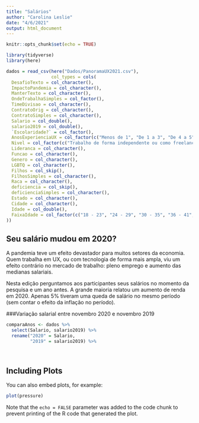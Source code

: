```yaml
---
title: "Salários"
author: "Carolina Leslie"
date: "4/6/2021"
output: html_document
---
```


```r
knitr::opts_chunk$set(echo = TRUE)

library(tidyverse)
library(here)
```

```r
dados = read_csv(here("Dados/PanoramaUX2021.csv"),
                 col_types = cols(
  DesafioTexto = col_character(),
  ImpactoPandemia = col_character(),
  ManterTexto = col_character(),
  OndeTrabalhaSimples = col_factor(),
  TimeDivisao = col_character(),
  ContratoOrig = col_character(),
  ContratoSimples = col_character(),
  Salario = col_double(),
  salario2019 = col_double(),
  `Escolaridade?` = col_factor(),
  AnosExperienciaUX = col_factor(c("Menos de 1", "De 1 a 3", "De 4 a 5", "De 6 a 10", "De 11 a 15", "Mais que 15"), ordered = TRUE),
  Nivel = col_factor(c("Trabalho de forma independente ou como freelancer", "Pesquisador acadêmico", "Outro (especifique)","Estagiário(a)", "Trainee", "Júnior", "Pleno", "Sênior", "Líder técnico ou especialista",  "Coordenador/Lead", "Gerente/Head", "Diretor(a)", "C-level" ), ordered = TRUE),
  Lideranca = col_character(),
  Funcao = col_character(),
  Genero = col_character(),
  LGBTQ = col_character(),
  Filhos = col_skip(),
  FilhosSimples = col_character(),
  Raca = col_character(),
  deficiencia = col_skip(),
  deficienciaSimples = col_character(),
  Estado = col_character(),
  Cidade = col_character(),
  Idade = col_double(),
  FaixaIdade = col_factor(c("18 - 23", "24 - 29", "30 - 35", "36 - 41", "42 - 47", "48 +"), ordered = TRUE)
))
```
## Seu salário mudou em 2020?

A pandemia teve um efeito devastador para muitos setores da economia. Quem trabalha em UX, ou com tecnologia de forma mais ampla, viu um efeito contrário no mercado de trabalho: pleno emprego e aumento das medianas salariais.  

Nesta edição perguntamos aos participantes seus salários no momento da pesquisa e um ano antes. A grande maioria relatou um aumento de renda em 2020. Apenas 5% tiveram uma queda de salário no mesmo período (sem contar o efeito da inflação no período). 


###Variação salarial entre novembro 2020 e novembro 2019

```r

comparaAnos <- dados %>% 
  select(Salario, salario2019) %>% 
  rename("2020" = Salario,
         "2019" = salario2019) %>% 
  
 


```

## Including Plots

You can also embed plots, for example:

```r
plot(pressure)
```

Note that the `echo = FALSE` parameter was added to the code chunk to prevent printing of the R code that generated the plot.
